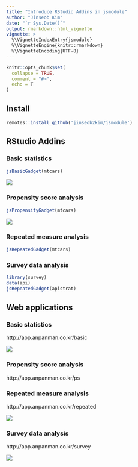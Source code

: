 ```yaml
---
title: "Introduce RStudio Addins in jsmodule"
author: "Jinseob Kim"
date: "`r Sys.Date()`"
output: rmarkdown::html_vignette
vignette: >
  %\VignetteIndexEntry{jsmodule}
  %\VignetteEngine{knitr::rmarkdown}
  %\VignetteEncoding{UTF-8}
---
```


```r
knitr::opts_chunk$set(
  collapse = TRUE,
  comment = "#>",
  echo = T
)
```


## Install

```r
remotes::install_github('jinseob2kim/jsmodule')
```

## RStudio Addins

### Basic statistics 

```r
jsBasicGadget(mtcars)
```
![](figures/addin.gif)

### Propensity score analysis

```r
jsPropensityGadget(mtcars)
```

![](figures/ps.png)


### Repeated measure analysis

```r
jsRepeatedGadget(mtcars)
```

### Survey data analysis

```r
library(survey)
data(api)
jsRepeatedGadget(apistrat)
```

## Web applications

### Basic statistics

http://app.anpanman.co.kr/basic

![](figures/basic.gif)


### Propensity score analysis 

http://app.anpanman.co.kr/ps

### Repeated measure analysis

http://app.anpanman.co.kr/repeated

![](figures/repeated.png)

### Survey data analysis

http://app.anpanman.co.kr/survey

![](figures/survey.png)
